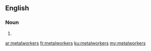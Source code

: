 ==English==

===Noun===
{{head|en}}

# {{plural of|metalworker}}

[[ar:metalworkers]]
[[fr:metalworkers]]
[[ku:metalworkers]]
[[my:metalworkers]]